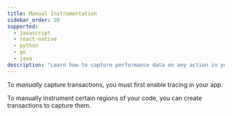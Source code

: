 ```yaml
---
title: Manual Instrumentation
sidebar_order: 20
supported:
  - javascript
  - react-native
  - python
  - go
  - java
description: "Learn how to capture performance data on any action in your app."
---
```


<Note>

To _manually_ capture transactions, you must first <PlatformLink to="/performance/">enable tracing in your app.</PlatformLink>

</Note>

To manually instrument certain regions of your code, you can create transactions to capture them.

<PlatformContent includePath="performance/enable-manual-instrumentation" />

<PlatformContent includePath="performance/manual-instrumentation-example" />
